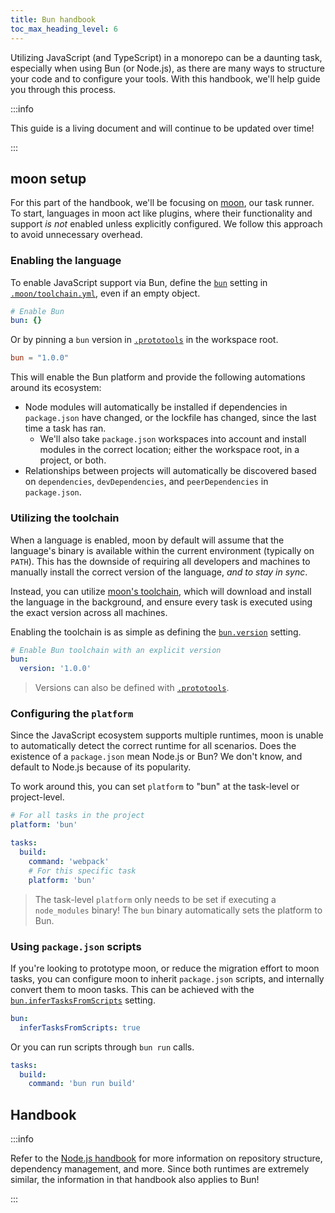 ```yaml
---
title: Bun handbook
toc_max_heading_level: 6
---
```



Utilizing JavaScript (and TypeScript) in a monorepo can be a daunting task, especially when using
Bun (or Node.js), as there are many ways to structure your code and to configure your tools. With
this handbook, we'll help guide you through this process.

:::info

This guide is a living document and will continue to be updated over time!

:::

## moon setup

For this part of the handbook, we'll be focusing on [moon](/moon), our task runner. To start,
languages in moon act like plugins, where their functionality and support _is not_ enabled unless
explicitly configured. We follow this approach to avoid unnecessary overhead.

### Enabling the language

To enable JavaScript support via Bun, define the [`bun`](../../config/toolchain#bun) setting in
[`.moon/toolchain.yml`](../../config/toolchain), even if an empty object.

```yaml title=".moon/toolchain.yml"
# Enable Bun
bun: {}
```

Or by pinning a `bun` version in [`.prototools`](../../proto/config) in the workspace root.

```toml title=".prototools"
bun = "1.0.0"
```

This will enable the Bun platform and provide the following automations around its ecosystem:

- Node modules will automatically be installed if dependencies in `package.json` have changed, or
  the lockfile has changed, since the last time a task has ran.
  - We'll also take `package.json` workspaces into account and install modules in the correct
    location; either the workspace root, in a project, or both.
- Relationships between projects will automatically be discovered based on `dependencies`,
  `devDependencies`, and `peerDependencies` in `package.json`.

### Utilizing the toolchain

When a language is enabled, moon by default will assume that the language's binary is available
within the current environment (typically on `PATH`). This has the downside of requiring all
developers and machines to manually install the correct version of the language, _and to stay in
sync_.

Instead, you can utilize [moon's toolchain](../../concepts/toolchain), which will download and
install the language in the background, and ensure every task is executed using the exact version
across all machines.

Enabling the toolchain is as simple as defining the [`bun.version`](../../config/toolchain#version)
setting.

```yaml title=".moon/toolchain.yml"
# Enable Bun toolchain with an explicit version
bun:
  version: '1.0.0'
```

> Versions can also be defined with [`.prototools`](../../proto/config).

### Configuring the `platform`

Since the JavaScript ecosystem supports multiple runtimes, moon is unable to automatically detect
the correct runtime for all scenarios. Does the existence of a `package.json` mean Node.js or Bun?
We don't know, and default to Node.js because of its popularity.

To work around this, you can set `platform` to "bun" at the task-level or project-level.

```yaml title="moon.yml"
# For all tasks in the project
platform: 'bun'

tasks:
  build:
    command: 'webpack'
    # For this specific task
    platform: 'bun'
```

> The task-level `platform` only needs to be set if executing a `node_modules` binary! The `bun`
> binary automatically sets the platform to Bun.

### Using `package.json` scripts

If you're looking to prototype moon, or reduce the migration effort to moon tasks, you can configure
moon to inherit `package.json` scripts, and internally convert them to moon tasks. This can be
achieved with the [`bun.inferTasksFromScripts`](../../config/toolchain#infertasksfromscripts)
setting.

```yaml title=".moon/toolchain.yml"
bun:
  inferTasksFromScripts: true
```

Or you can run scripts through `bun run` calls.

```yaml title="moon.yml"
tasks:
  build:
    command: 'bun run build'
```

## Handbook

:::info

Refer to the [Node.js handbook](./node-handbook) for more information on repository structure,
dependency management, and more. Since both runtimes are extremely similar, the information in that
handbook also applies to Bun!

:::
